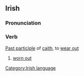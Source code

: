 ==Irish==
===Pronunciation===
{{IPA|[ˈkat&#690;ə]}}
===Verb===
[[Past participle]] of [[caith]], to [[wear out]]
#[[worn out]]

[[Category:Irish language]]